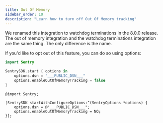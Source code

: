```yaml
---
title: Out Of Memory
sidebar_order: 10
description: "Learn how to turn off Out Of Memory tracking"
---
```


 We renamed this integration to <PlatformLink to="/configuration/watchdog-terminations/">watchdog terminations</PlatformLink> in the 8.0.0 release. The out of memory integration and the watchdog terminations integration are the same thing. The only difference is the name.

If you'd like to opt out of this feature, you can do so using options:

```swift {tabTitle:Swift}
import Sentry

SentrySDK.start { options in
    options.dsn = "___PUBLIC_DSN___"
    options.enableOutOfMemoryTracking = false
}
```

```objc {tabTitle:Objective-C}
@import Sentry;

[SentrySDK startWithConfigureOptions:^(SentryOptions *options) {
    options.dsn = @"___PUBLIC_DSN___";
    options.enableOutOfMemoryTracking = NO;
}];
```
